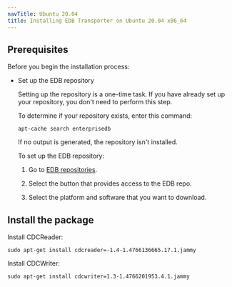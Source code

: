 ```yaml
---
navTitle: Ubuntu 20.04
title: Installing EDB Transporter on Ubuntu 20.04 x86_64
---
```


## Prerequisites

Before you begin the installation process:

- Set up the EDB repository

  Setting up the repository is a one-time task. If you have already set up your repository, you don't need to perform this step.

  To determine if your repository exists, enter this command:

  `apt-cache search enterprisedb`

  If no output is generated, the repository isn't installed.

  To set up the EDB repository:

  1. Go to [EDB repositories](https://www.enterprisedb.com/repos-downloads).

  1. Select the button that provides access to the EDB repo.

  1. Select the platform and software that you want to download.

## Install the package

Install CDCReader:

```shell
sudo apt-get install cdcreader=-1.4-1.4766136665.17.1.jammy
```

Install CDCWriter:

```shell
sudo apt-get install cdcwriter=1.3-1.4766201953.4.1.jammy
```
